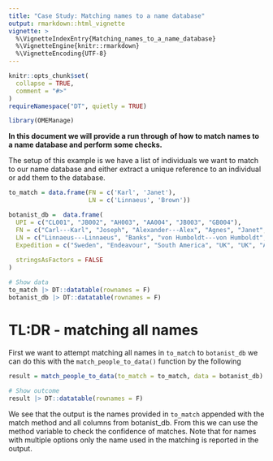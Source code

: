 ```yaml
---
title: "Case Study: Matching names to a name database"
output: rmarkdown::html_vignette
vignette: >
  %\VignetteIndexEntry{Matching_names_to_a_name_database}
  %\VignetteEngine{knitr::rmarkdown}
  %\VignetteEncoding{UTF-8}
---
```


```r
knitr::opts_chunk$set(
  collapse = TRUE,
  comment = "#>"
)
requireNamespace("DT", quietly = TRUE)
```

```r
library(OMEManage)
```

**In this document we will provide a run through of how to match names to a name database and perform some checks.** 

The setup of this example is we have a list of individuals we want to match to our name database and either extract a unique reference to an individual or add them to the database. 

```r
to_match = data.frame(FN = c('Karl', 'Janet'),
                      LN = c('Linnaeus', 'Brown'))

botanist_db =  data.frame(
  UPI = c("CL001", "JB002", "AH003", "AA004", "JB003", "GB004"),
  FN = c("Carl---Karl", "Joseph", "Alexander---Alex", "Agnes", "Janet", "George"),
  LN = c("Linnaeus---Linnaeus", "Banks", "von Humboldt---von Humboldt", "Arber", "Browne", "Bentham"),
  Expedition = c("Sweden", "Endeavour", "South America", "UK", "UK", "Australia"),
  
  stringsAsFactors = FALSE
)

# Show data
to_match |> DT::datatable(rownames = F)
botanist_db |> DT::datatable(rownames = F)
```


# TL:DR - matching all names

First we want to attempt matching all names in `to_match` to `botanist_db` we can do this with the `match_people_to_data()` function by the following

```r
result = match_people_to_data(to_match = to_match, data = botanist_db)
 
# Show outcome
result |> DT::datatable(rownames = F)
```

We see that the output is the names provided in `to_match` appended with the match method and all columns from botanist_db. From this we can use the method variable to check the confidence of matches. Note that for names with multiple options only the name used in the matching is reported in the output. 


# 


